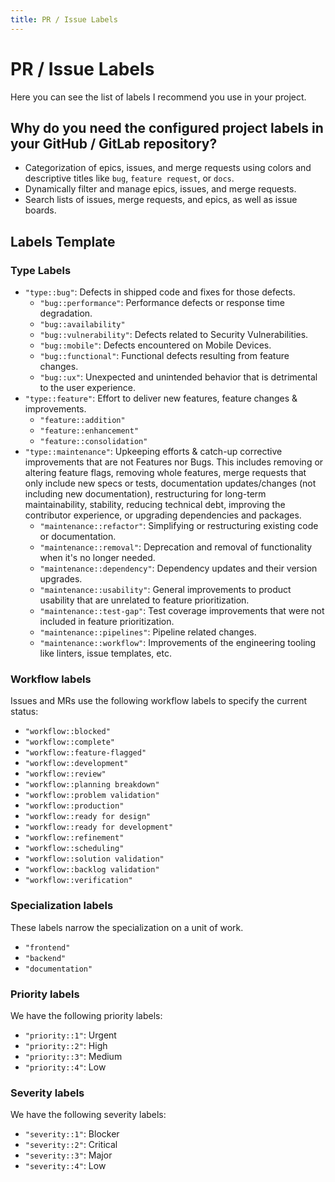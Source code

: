 ```yaml
---
title: PR / Issue Labels
---
```


# PR / Issue Labels

Here you can see the list of labels I recommend you use in your project.

## Why do you need the configured project labels in your GitHub / GitLab repository?

- Categorization of epics, issues, and merge requests using colors and descriptive titles like `bug`, `feature request`, or `docs`.
- Dynamically filter and manage epics, issues, and merge requests.
- Search lists of issues, merge requests, and epics, as well as issue boards.

## Labels Template

### Type Labels

- `"type::bug"`: Defects in shipped code and fixes for those defects.
    - `"bug::performance"`: Performance defects or response time degradation.
    - `"bug::availability"`
    - `"bug::vulnerability"`: Defects related to Security Vulnerabilities.
    - `"bug::mobile"`: Defects encountered on Mobile Devices.
    - `"bug::functional"`: Functional defects resulting from feature changes.
    - `"bug::ux"`: Unexpected and unintended behavior that is detrimental to the user experience.
- `"type::feature"`: Effort to deliver new features, feature changes & improvements.
    - `"feature::addition"`
    - `"feature::enhancement"`
    - `"feature::consolidation"`
- `"type::maintenance"`: Upkeeping efforts & catch-up corrective improvements that are not Features nor Bugs. This includes removing or altering feature flags, removing whole features, merge requests that only include new specs or tests, documentation updates/changes (not including new documentation), restructuring for long-term maintainability, stability, reducing technical debt, improving the contributor experience, or upgrading dependencies and packages.
    - `"maintenance::refactor"`: Simplifying or restructuring existing code or documentation.
    - `"maintenance::removal"`: Deprecation and removal of functionality when it's no longer needed.
    - `"maintenance::dependency"`: Dependency updates and their version upgrades.
    - `"maintenance::usability"`: General improvements to product usability that are unrelated to feature prioritization.
    - `"maintenance::test-gap"`: Test coverage improvements that were not included in feature prioritization.
    - `"maintenance::pipelines"`: Pipeline related changes.
    - `"maintenance::workflow"`: Improvements of the engineering tooling like linters, issue templates, etc.

### Workflow labels

Issues and MRs use the following workflow labels to specify the current status:

- `"workflow::blocked"`
- `"workflow::complete"`
- `"workflow::feature-flagged"`
- `"workflow::development"`
- `"workflow::review"`
- `"workflow::planning breakdown"`
- `"workflow::problem validation"`
- `"workflow::production"`
- `"workflow::ready for design"`
- `"workflow::ready for development"`
- `"workflow::refinement"`
- `"workflow::scheduling"`
- `"workflow::solution validation"`
- `"workflow::backlog validation"`
- `"workflow::verification"`

### Specialization labels

These labels narrow the specialization on a unit of work.

- `"frontend"`
- `"backend"`
- `"documentation"`

### Priority labels

We have the following priority labels:

- `"priority::1"`: Urgent
- `"priority::2"`: High
- `"priority::3"`: Medium
- `"priority::4"`: Low

### Severity labels

We have the following severity labels:

- `"severity::1"`: Blocker
- `"severity::2"`: Critical
- `"severity::3"`: Major
- `"severity::4"`: Low